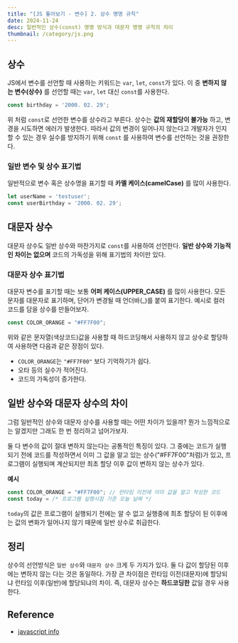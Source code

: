 ```yaml
---
title: "[JS 톺아보기 - 변수] 2. 상수 명명 규칙"
date: 2024-11-24
desc: 일반적인 상수(const) 명명 방식과 대문자 명명 규칙의 차이
thumbnail: /category/js.png
---
```




## 상수

<Callout type="info" title="상수 선언 방법">

JS에서 변수를 선언할 때 사용하는 키워드는 `var`, `let`, `const`가 있다. 이 중 **변하지 않는 변수(상수)** 를 선언할 때는 `var`, `let` 대신 `const`를 사용한다. 
</Callout>

```js
const birthday = '2000. 02. 29';
```

위 처럼 `const`로 선언한 변수를 상수라고 부른다. 상수는 **값의 재할당이 불가능** 하고, 변경을 시도하면 에러가 발생한다. 따라서 값의 변경이 일어나지 않는다고 개발자가 인지할 수 있는 경우 실수를 방지하기 위해 `const` 를 사용하여 변수를 선언하는 것을 권장한다. 

### 일반 변수 및 상수 표기법

일반적으로 변수 혹은 상수명을 표기할 때 **카멜 케이스(camelCase)** 를 많이 사용한다. 

```js
let userName = 'testuser';
const userBirthday = '2000. 02. 29';
```


## 대문자 상수

대문자 상수도 일반 상수와 마찬가지로 `const`를 사용하여 선언한다. **일반 상수와 기능적인 차이는 없으며** 코드의 가독성을 위해 표기법의 차이만 있다.  

### 대문자 상수 표기법
대문자 변수를 표기할 때는 보통 **어퍼 케이스(UPPER_CASE)** 를 많이 사용한다. 모든 문자를 대문자로 표기하며, 단어가 변경될 때 언더바(_)를 붙여 표기한다. 예시로 컬러 코드를 담을 상수를 만들어보자.
```js
const COLOR_ORANGE = "#FF7F00";
```

위와 같은 문자열(색상코드)값을 사용할 때 하드코딩해서 사용하지 않고 상수로 할당하여 사용하면 다음과 같은 장점이 있다. 
- `COLOR_ORANGE`는 `"#FF7F00"` 보다 기억하기가 쉽다. 
- 오타 등의 실수가 적어진다. 
- 코드의 가독성이 증가한다. 

## 일반 상수와 대문자 상수의 차이

그럼 일반적인 상수와 대문자 상수를 사용할 때는 어떤 차이가 있을까? 뭔가 느낌적으로는 알겠지만 그래도 한 번 정리하고 넘어가보자.  

둘 다 변수의 값이 절대 변하지 않는다는 공통적인 특징이 있다. 그 중에는 코드가 실행되기 전에 코드를 작성하면서 이미 그 값을 알고 있는 상수("#FF7F00"처럼)가 있고, 프로그램이 실행되며 계산되지만 최초 할당 이후 값이 변하지 않는 상수가 있다. 

**예시**

```js
const COLOR_ORANGE = "#FF7F00"; // 런타임 이전에 이미 값을 알고 작성한 코드
const today = /* 프로그램 실행시점 기준 오늘 날짜 */ 
```

`today`의 값은 프로그램이 실행되기 전에는 알 수 없고 실행중에 최초 할당이 된 이후에는 값의 변화가 일어나지 않기 때문에 일반 상수로 취급한다. 

## 정리

상수의 선언방식은 `일반 상수`와 `대문자 상수` 크게 두 가지가 있다. 둘 다 값이 할당된 이후에는 변하지 않는 다는 것은 동일하다. 가장 큰 차이점은 런타임 이전(대문자)에 할당되냐 런타임 이후(일반)에 할당되냐의 차이. 즉, 대문자 상수는 **하드코딩한** 값일 경우 사용한다. 


## Reference

- [javascript info](https://ko.javascript.info/variables)